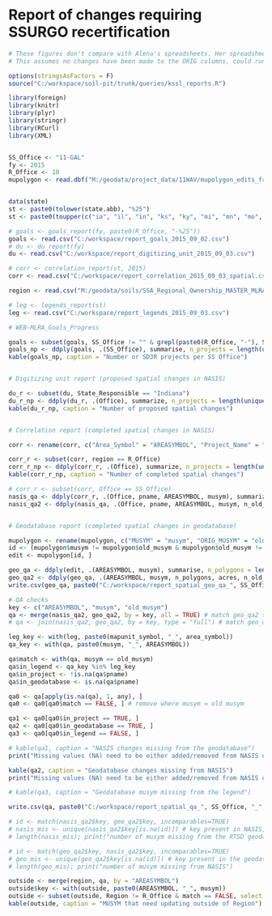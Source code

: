 # Report of changes requiring SSURGO recertification

```{r, echo=FALSE, warning=FALSE}
# These figures don't compare with Alena's spreadsheets. Her spreadsheets have additional counties that aren't captured in the Project Record.
# This assumes no changes have been made to the ORIG columns, could run Alena's qa against an unedited copy.

options(stringsAsFactors = F)
source("C:/workspace/soil-pit/trunk/queries/kssl_reports.R")

library(foreign)
library(knitr)
library(plyr)
library(stringr)
library(RCurl)
library(XML)


SS_Office <- "11-GAL"
fy <- 2015
R_Office <- 10
mupolygon <- read.dbf("M:/geodata/project_data/11WAV/mupolygon_edits_from_Region10.dbf", as.is = TRUE)


data(state)
st <- paste0(tolower(state.abb), "%25")
st <- paste0(toupper(c("ia", "il", "in", "ks", "ky", "mi", "mn", "mo", "ne", "oh", "ok", "sd", "wi")), "%25")

# goals <- goals_report(fy, paste0(R_Office, "-%25"))
goals <- read.csv("C:/workspace/report_goals_2015_09_02.csv")
# du <- du_report(fy)
du <- read.csv("C:/workspace/report_digitizing_unit_2015_09_03.csv")

# corr <- correlation_report(st, 2015)
corr <- read.csv("C:/workspace/report_correlation_2015_09_03_spatial.csv")

region <- read.csv("M:/geodata/soils/SSA_Regional_Ownership_MASTER_MLRA_OFFICE.txt")

# leg <- legends_report(st)
leg <- read.csv("C:/workspace/report_legends_2015_09_03.csv")

```


```{r, summarize geodatabase tabular changes, echo=FALSE, warning=FALSE, message=FALSE, results='asis'}

# WEB-MLRA_Goals_Progress

goals <- subset(goals, SS_Office != "" & grepl(paste0(R_Office, "-"), SS_Office))
goals_np <- ddply(goals, .(SS_Office), summarise, n_projects = length(unique(Project_Name)), goaled = sum(Goaled), claimed = sum(Reported))
kable(goals_np, caption = "Number or SDJR projects per SS Office")


# Digitizing unit report (proposed spatial changes in NASIS)

du_r <- subset(du, State_Responsible == "Indiana")
du_r_np <- ddply(du_r, .(Office), summarize, n_projects = length(unique(Project_Name)))
kable(du_r_np, caption = "Number of proposed spatial changes")


# Correlation report (completed spatial changes in NASIS)

corr <- rename(corr, c("Area_Symbol" = "AREASYMBOL", "Project_Name" = "pname", "New_Symbol" = "musym", "Old_Musym2" = "old_musym"))

corr_r <- subset(corr, region == R_Office)
corr_r_np <- ddply(corr_r, .(Office), summarize, n_projects = length(unique(pname)))
kable(corr_r_np, caption = "Number of completed spatial changes")

# corr_r <- subset(corr, Office == SS_Office)
nasis_qa <- ddply(corr_r, .(Office, pname, AREASYMBOL, musym), summarize, n_old_musym = length(unique(old_musym)), old_musym = paste0(unique(old_musym), collapse=", ")) # project by natmusym and musym
nasis_qa2 <- ddply(nasis_qa, .(Office, pname, AREASYMBOL, musym, n_old_musym), summarize, old_musym = strsplit(old_musym, ", ")[[1]])


# Geodatabase report (completed spatial changes in geodatabase)

mupolygon <- rename(mupolygon, c("MUSYM" = "musym", "ORIG_MUSYM" = "old_musym"))
id <- (mupolygon$musym != mupolygon$old_musym & mupolygon$old_musym != "") | mupolygon$Editor_Fie != ""
edit <- mupolygon[id, ]

geo_qa <- ddply(edit, .(AREASYMBOL, musym), summarise, n_polygons = length(old_musym), acres = round(sum(Shape_Area*0.000247), 0), n_old_musym = length(unique(old_musym)), old_musym_geo = paste0(unique(old_musym), collapse=", "))
geo_qa2 <- ddply(geo_qa, .(AREASYMBOL, musym, n_polygons, acres, n_old_musym), summarize, old_musym = strsplit(old_musym_geo, ", ")[[1]])
write.csv(geo_qa, paste0("C:/workspace/report_spatial_geo_qa_", SS_Office, "_", format(Sys.time(), "%Y_%m_%d"), ".csv"))

```

```{r, QA checks, echo=FALSE}
# QA checks
key <- c("AREASYMBOL", "musym", "old_musym")
qa <- merge(nasis_qa2, geo_qa2, by = key, all = TRUE) # match geo_qa2 to nasis_qa2
# qa <- join(nasis_qa2, geo_qa2, by = key, type = "full") # match geo_qa2 to nasis_qa2

leg_key <- with(leg, paste0(mapunit_symbol, "_", area_symbol))
qa_key <- with(qa, paste0(musym, "_", AREASYMBOL))

qa$match <- with(qa, musym == old_musym)
qa$in_legend <- qa_key %in% leg_key
qa$in_project <- !is.na(qa$pname)
qa$in_geodatabase <- is.na(qa$pname)

qa0 <- qa[apply(is.na(qa), 1, any), ]
qa0 <- qa0[qa0$match == FALSE, ] # remove where musym = old musym

qa1 <- qa0[qa0$in_project == TRUE, ]
qa2 <- qa0[qa0$in_geodatabase == TRUE, ]
qa3 <- qa0[qa0$in_legend == FALSE, ]

# kable(qa1, caption = "NASIS changes missing from the geodatabase")
print("Missing values (NA) need to be either added/removed from NASIS or the RTSD geodatabase, Otherwise they maybe splits that need to be relinked to a new additional mapunit.")

kable(qa2, caption = "Geodatabase changes missing from NASIS")
print("Missing values (NA) need to be either added/removed from NASIS or the RTSD geodatabase, Otherwise they maybe splits that need to be relinked to a new additional mapunit.")

# kable(qa3, caption = "Geodatabase musym missing from the legend")

write.csv(qa, paste0("C:/workspace/report_spatial_qa_", SS_Office, "_", format(Sys.time(), "%Y_%m_%d"), ".csv"))

# id <- match(nasis_qa2$key, geo_qa2$key, incomparables=TRUE)
# nasis_mis <- unique(nasis_qa2$key[is.na(id)]) # key present in NASIS, but missing from the geodatabase
# length(nasis_mis); print("number of musym missing from the RTSD geodatabase")

# id <- match(geo_qa2$key, nasis_qa2$key, incomparables=TRUE)
# geo_mis <- unique(geo_qa2$key[is.na(id)]) # key present in the geodatabase, but missing from NASIS
# length(geo_mis); print("number of musym missing from NASIS")

```
```{r, adjacent regions, echo=FALSE}
outside <- merge(region, qa, by = "AREASYMBOL")
outside$key <- with(outside, paste0(AREASYMBOL, "_", musym))
outside <- subset(outside, Region != R_Office & match == FALSE, select = c("Region", "AREASYMBOL", "pname", "musym", "old_musym", "n_polygons", "acres", "key", "in_legend"))
kable(outside, caption = "MUSYM that need updating outside of Region")

```